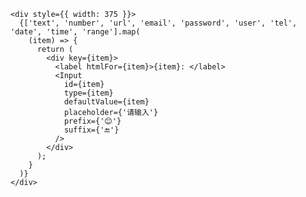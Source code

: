 ```tsx
<div style={{ width: 375 }}>
  {['text', 'number', 'url', 'email', 'password', 'user', 'tel', 'date', 'time', 'range'].map(
    (item) => {
      return (
        <div key={item}>
          <label htmlFor={item}>{item}: </label>
          <Input
            id={item}
            type={item}
            defaultValue={item}
            placeholder={'请输入'}
            prefix={'😊'}
            suffix={'🔚'}
          />
        </div>
      );
    }
  )}
</div>
```